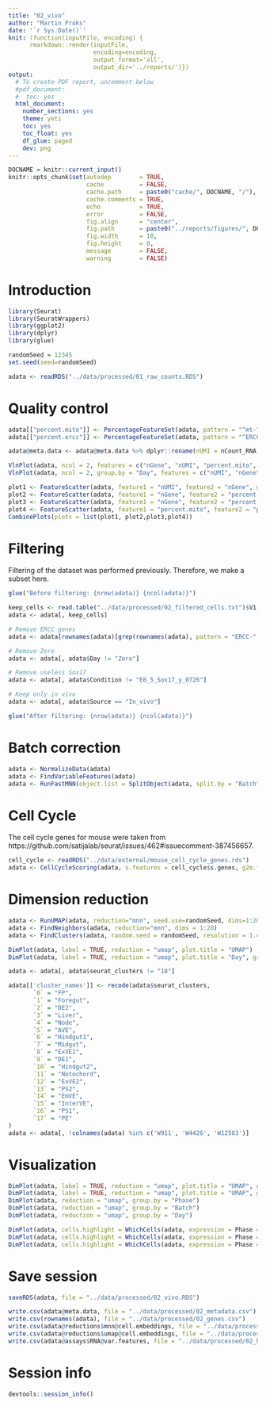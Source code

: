 ```yaml
---
title: "02_vivo"
author: "Martin Proks"
date: '`r Sys.Date()`'
knit: (function(inputFile, encoding) { 
      rmarkdown::render(inputFile,
                        encoding=encoding,
                        output_format='all',
                        output_dir='../reports/')})
output:
  # To create PDF report, uncomment below
  #pdf_document:
  #  toc: yes
  html_document:
    number_sections: yes
    theme: yeti
    toc: yes
    toc_float: yes
    df_glue: paged
    dev: png
---
```


```r
DOCNAME = knitr::current_input()
knitr::opts_chunk$set(autodep        = TRUE,
                      cache          = FALSE,
                      cache.path     = paste0("cache/", DOCNAME, "/"),
                      cache.comments = TRUE,
                      echo           = TRUE,
                      error          = FALSE,
                      fig.align      = "center",
                      fig.path       = paste0("../reports/figures/", DOCNAME, "/"),
                      fig.width      = 10,
                      fig.height     = 8,
                      message        = FALSE,
                      warning        = FALSE)
```

# Introduction

```r
library(Seurat)
library(SeuratWrappers)
library(ggplot2)
library(dplyr)
library(glue)

randomSeed = 12345
set.seed(seed=randomSeed)
```

```r
adata <- readRDS("../data/processed/01_raw_counts.RDS")
```

# Quality control

```r
adata[["percent.mito"]] <- PercentageFeatureSet(adata, pattern = "^mt-")
adata[["percent.ercc"]] <- PercentageFeatureSet(adata, pattern = "^ERCC-")

adata@meta.data <- adata@meta.data %>% dplyr::rename(nUMI = nCount_RNA, nGene = nFeature_RNA)
```

```r
VlnPlot(adata, ncol = 2, features = c("nGene", "nUMI", "percent.mito", "percent.ercc"), pt.size = 0.1)
VlnPlot(adata, ncol = 2, group.by = "Day", features = c("nUMI", "nGene", "percent.mito", "percent.ercc"), pt.size = 0.1)
```

```r
plot1 <- FeatureScatter(adata, feature1 = "nUMI", feature2 = "nGene", group.by = "Day")
plot2 <- FeatureScatter(adata, feature1 = "nGene", feature2 = "percent.mito", group.by = "Day")
plot3 <- FeatureScatter(adata, feature1 = "nGene", feature2 = "percent.ercc", group.by = "Day")
plot4 <- FeatureScatter(adata, feature1 = "percent.mito", feature2 = "percent.ercc", group.by = "Day")
CombinePlots(plots = list(plot1, plot2,plot3,plot4))
```

# Filtering

Filtering of the dataset was performed previously. Therefore, we make a subset here.

```r
glue("Before filtering: {nrow(adata)} {ncol(adata)}")

keep_cells <- read.table("../data/processed/02_filtered_cells.txt")$V1
adata <- adata[, keep_cells]

# Remove ERCC genes
adata <- adata[rownames(adata)[grep(rownames(adata), pattern = "ERCC-", invert = T)], ]

# Remove Zero
adata <- adata[, adata$Day != "Zero"]

# Remove useless Sox17
adata <- adata[, adata$Condition != "E8_5_Sox17_y_0726"]

# Keep only in vivo
adata <- adata[, adata$Source == "In_vivo"]

glue("After filtering: {nrow(adata)} {ncol(adata)}")
```

# Batch correction

```r
adata <- NormalizeData(adata)
adata <- FindVariableFeatures(adata)
adata <- RunFastMNN(object.list = SplitObject(adata, split.by = "Batch"))
```

# Cell Cycle

The cell cycle genes for mouse were taken from https://github.com/satijalab/seurat/issues/462#issuecomment-387456657.

```r
cell_cycle <- readRDS("../data/external/mouse_cell_cycle_genes.rds")
adata <- CellCycleScoring(adata, s.features = cell_cycle$s.genes, g2m.features = cell_cycle$g2m.genes, set.ident = F)
```

# Dimension reduction

```r
adata <- RunUMAP(adata, reduction="mnn", seed.use=randomSeed, dims=1:20)
adata <- FindNeighbors(adata, reduction="mnn", dims = 1:20)
adata <- FindClusters(adata, random.seed = randomSeed, resolution = 1.4)
```

```r
DimPlot(adata, label = TRUE, reduction = "umap", plot.title = "UMAP")
DimPlot(adata, label = TRUE, reduction = "umap", plot.title = "Day", group.by = "Day")
```

```r
adata <- adata[, adata$seurat_clusters != "18"]

adata[['cluster_names']] <- recode(adata$seurat_clusters, 
       `0` = "FP",
       `1` = "Foregut",
       `2` = "DE2",
       `3` = "Liver",
       `4` = "Node",
       `5` = "AVE",
       `6` = "Hindgut1",
       `7` = "Midgut",
       `8` = "ExVE1",
       `9` = "DE1",
       `10` = "Hindgut2",
       `11` = "Notochord",
       `12` = "ExVE2",
       `13` = "PS2",
       `14` = "EmVE",
       `15` = "InterVE",
       `16` = "PS1",
       `17` = "PE"
)
adata <- adata[, !colnames(adata) %in% c('W911', 'W4426', 'W12583')]
```

# Visualization

```r
DimPlot(adata, label = TRUE, reduction = "umap", plot.title = "UMAP", group.by = "Day")
DimPlot(adata, label = TRUE, reduction = "umap", plot.title = "UMAP", group.by = "cluster_names")
DimPlot(adata, reduction = "umap", group.by = "Phase")
DimPlot(adata, reduction = "umap", group.by = "Batch")
DimPlot(adata, reduction = "umap", group.by = "Day")
```

```r
DimPlot(adata, cells.highlight = WhichCells(adata, expression = Phase == "S"), cols.highlight = "blue") + ggtitle("S")
DimPlot(adata, cells.highlight = WhichCells(adata, expression = Phase == "G2M"), cols.highlight = "green") + ggtitle("G2M")
DimPlot(adata, cells.highlight = WhichCells(adata, expression = Phase == "G1"), cols.highlight = "red") + ggtitle("G1")
```

# Save session

```r
saveRDS(adata, file = "../data/processed/02_vivo.RDS")

write.csv(adata@meta.data, file = "../data/processed/02_metadata.csv")
write.csv(rownames(adata), file = "../data/processed/02_genes.csv")
write.csv(adata@reductions$mnn@cell.embeddings, file = "../data/processed/02_mnn.csv")
write.csv(adata@reductions$umap@cell.embeddings, file = "../data/processed/02_umap.csv")
write.csv(adata@assays$RNA@var.features, file = "../data/processed/02_hvgs.csv")
```

# Session info

```r
devtools::session_info()
```
